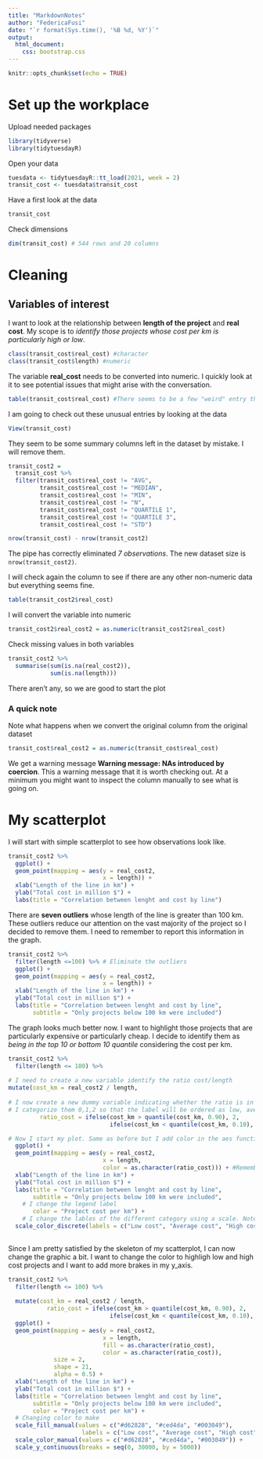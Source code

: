 ```yaml
---
title: "MarkdownNotes"
author: "FedericaFusi"
date: "`r format(Sys.time(), '%B %d, %Y')`"
output: 
  html_document:
    css: bootstrap.css
---
```


```r
knitr::opts_chunk$set(echo = TRUE)
```

# Set up the workplace

Upload needed packages
```r
library(tidyverse)
library(tidytuesdayR)
```

Open your data
```r
tuesdata <- tidytuesdayR::tt_load(2021, week = 2)
transit_cost <- tuesdata$transit_cost
```

Have a first look at the data
```r
transit_cost
```

Check dimensions
```r
dim(transit_cost) # 544 rows and 20 columns
```

# Cleaning

## Variables of interest

I want to look at the relationship between **length of the project** and **real cost**. My scope is to *identify those projects whose cost per km is particularly high or low*.

```r
class(transit_cost$real_cost) #character
class(transit_cost$length) #numeric
```

The variable **real_cost** needs to be converted into numeric. I quickly look at it to see potential issues that might arise with the conversation. 

```r
table(transit_cost$real_cost) #There seems to be a few "weird" entry that are character rather than numeric.
```

I am going to check out these unusual entries by looking at the data
```r
View(transit_cost)
```

They seem to be some summary columns left in the dataset by mistake. I will remove them.
```r
transit_cost2 =
  transit_cost %>%
  filter(transit_cost$real_cost != "AVG",
         transit_cost$real_cost != "MEDIAN",
         transit_cost$real_cost != "MIN",
         transit_cost$real_cost != "N",
         transit_cost$real_cost != "QUARTILE 1",
         transit_cost$real_cost != "QUARTILE 3",
         transit_cost$real_cost != "STD")

nrow(transit_cost) - nrow(transit_cost2)
```

The pipe has correctly eliminated *7 observations*. The new dataset size is `nrow(transit_cost2)`.

I will check again the column to see if there are any other non-numeric data but everything seems fine.
```r
table(transit_cost2$real_cost)
```

I will convert the variable into numeric
```r
transit_cost2$real_cost2 = as.numeric(transit_cost2$real_cost)
```

Check missing values in both variables

```r
transit_cost2 %>%
  summarise(sum(is.na(real_cost2)),
            sum(is.na(length)))
```

There aren't any, so we are good to start the plot

### A quick note

Note what happens when we convert the original column from the original dataset
```r
transit_cost$real_cost2 = as.numeric(transit_cost$real_cost)
```

We get a warning message **Warning message: NAs introduced by coercion**. This a warning message that it is worth checking out. At a minimum you might want to inspect the column manually to see what is going on. 

# My scatterplot

I will start with simple scatterplot to see how observations look like. 

```r
transit_cost2 %>%
  ggplot() +
  geom_point(mapping = aes(y = real_cost2, 
                           x = length)) +
  xlab("Length of the line in km") +
  ylab("Total cost in million $") +
  labs(title = "Correlation between lenght and cost by line")
```

There are **seven outliers** whose length of the line is greater than 100 km. These outliers reduce our attention on the vast majority of the project so I decided to remove them. I need to remember to report this information in the graph. 

```r
transit_cost2 %>%
  filter(length <=100) %>% # Eliminate the outliers
  ggplot() +
  geom_point(mapping = aes(y = real_cost2, 
                           x = length)) +
  xlab("Length of the line in km") +
  ylab("Total cost in million $") +
  labs(title = "Correlation between lenght and cost by line",
       subtitle = "Only projects below 100 km were included")
```

The graph looks much better now. I want to highlight those projects that are particularly expensive or particularly cheap. I decide to identify them as *being in the top 10 or bottom 10 quantile* considering the cost per km.

```r
transit_cost2 %>%
  filter(length <= 100) %>%
  
# I need to create a new variable identify the ratio cost/length
mutate(cost_km = real_cost2 / length,
  
# I now create a new dummy variable indicating whether the ratio is in the top 10 (=2), bottom ten (=0), or in the average (=1)
# I categorize them 0,1,2 so that the label will be ordered as low, average, high cost
         ratio_cost = ifelse(cost_km > quantile(cost_km, 0.90), 2, 
                             ifelse(cost_km < quantile(cost_km, 0.10), 0, 1))) %>%

# Now I start my plot. Same as before but I add color in the aes function to color my dots based on the new cost variable  
  ggplot() +
  geom_point(mapping = aes(y = real_cost2, 
                           x = length, 
                           color = as.character(ratio_cost))) + #Remember to change this as.character or as.factor
  xlab("Length of the line in km") +
  ylab("Total cost in million $") +
  labs(title = "Correlation between lenght and cost by line",
       subtitle = "Only projects below 100 km were included", 
    # I change the legend label
       color = "Project cost per km") +
    # I change the lables of the different category using a scale. Note this is _discrete because I converted the variable into character
  scale_color_discrete(labels = c("Low cost", "Average cost", "High cost"))
 
```

Since I am pretty satisfied by the skeleton of my scatterplot, I can now change the graphic a bit. I want to change the color to highligh low and high cost projects and I want to add more brakes in my y_axis. 

```r
transit_cost2 %>%
  filter(length <= 100) %>%
  
  mutate(cost_km = real_cost2 / length,
           ratio_cost = ifelse(cost_km > quantile(cost_km, 0.90), 2, 
                             ifelse(cost_km < quantile(cost_km, 0.10), 0, 1))) %>%
  ggplot() +
  geom_point(mapping = aes(y = real_cost2, 
                           x = length, 
                           fill = as.character(ratio_cost),
                           color = as.character(ratio_cost)), 
             size = 2, 
             shape = 21,
             alpha = 0.5) + 
  xlab("Length of the line in km") +
  ylab("Total cost in million $") +
  labs(title = "Correlation between lenght and cost by line",
       subtitle = "Only projects below 100 km were included", 
       color = "Project cost per km") +
  # Changing color to make
  scale_fill_manual(values = c("#d62828", "#ced4da", "#003049"),
                     labels = c("Low cost", "Average cost", "High cost")) +
  scale_color_manual(values = c("#d62828", "#ced4da", "#003049")) +
  scale_y_continuous(breaks = seq(0, 30000, by = 5000))
```





